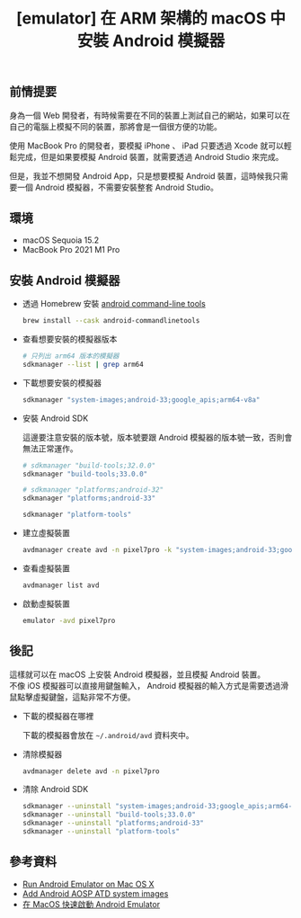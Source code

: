 ﻿---
slug: install-emulator-on-mscOS-with-ARM-CPU
title: "[emulator] 在 ARM 架構的 macOS 中安裝 Android 模擬器"
authors: mrhihi
tags: [Android, macOS]
---

## 前情提要

身為一個 Web 開發者，有時候需要在不同的裝置上測試自己的網站，如果可以在自己的電腦上模擬不同的裝置，那將會是一個很方便的功能。  

使用 MacBook Pro 的開發者，要模擬 iPhone 、 iPad 只要透過 Xcode 就可以輕鬆完成，但是如果要模擬 Android 裝置，就需要透過 Android Studio 來完成。  

但是，我並不想開發 Android App，只是想要模擬 Android 裝置，這時候我只需要一個 Android 模擬器，不需要安裝整套 Android Studio。  

## 環境

- macOS Sequoia 15.2
- MacBook Pro 2021 M1 Pro

## 安裝 Android 模擬器

- 透過 Homebrew 安裝 [android command-line tools](https://developer.android.com/tools?hl=zh-tw)

    ```bash
    brew install --cask android-commandlinetools
    ```

- 查看想要安裝的模擬器版本

    ```bash
    # 只列出 arm64 版本的模擬器
    sdkmanager --list | grep arm64
    ```

- 下載想要安裝的模擬器

    ```bash
    sdkmanager "system-images;android-33;google_apis;arm64-v8a"
    ```

- 安裝 Android SDK

    這邊要注意安裝的版本號，版本號要跟 Android 模擬器的版本號一致，否則會無法正常運作。

    ```bash
    # sdkmanager "build-tools;32.0.0"
    sdkmanager "build-tools;33.0.0"

    # sdkmanager "platforms;android-32"
    sdkmanager "platforms;android-33"

    sdkmanager "platform-tools"
    ```

- 建立虛擬裝置

    ```bash
    avdmanager create avd -n pixel7pro -k "system-images;android-33;google_apis;arm64-v8a" -d pixel_7_pro
    ```

- 查看虛擬裝置

    ```bash
    avdmanager list avd
    ```

- 啟動虛擬裝置

    ```bash
    emulator -avd pixel7pro
    ```

## 後記

這樣就可以在 macOS 上安裝 Android 模擬器，並且模擬 Android 裝置。  
不像 iOS 模擬器可以直接用鍵盤輸入， Android 模擬器的輸入方式是需要透過滑鼠點擊虛擬鍵盤，這點非常不方便。  

- 下載的模擬器在哪裡

    下載的模擬器會放在 `~/.android/avd` 資料夾中。

- 清除模擬器

    ```bash
    avdmanager delete avd -n pixel7pro
    ```

- 清除 Android SDK

    ```bash
    sdkmanager --uninstall "system-images;android-33;google_apis;arm64-v8a"
    sdkmanager --uninstall "build-tools;33.0.0"
    sdkmanager --uninstall "platforms;android-33"
    sdkmanager --uninstall "platform-tools"
    ``` 


## 參考資料

- [Run Android Emulator on Mac OS X](https://stackoverflow.com/a/76539365/2930179)
- [Add Android AOSP ATD system images](https://github.com/actions/runner-images/issues/8676)
- [在 MacOS 快速啟動 Android Emulator](https://danielkao.medium.com/%E5%9C%A8-macos-%E5%BF%AB%E9%80%9F%E5%95%9F%E5%8B%95-android-emulator-674585499447)